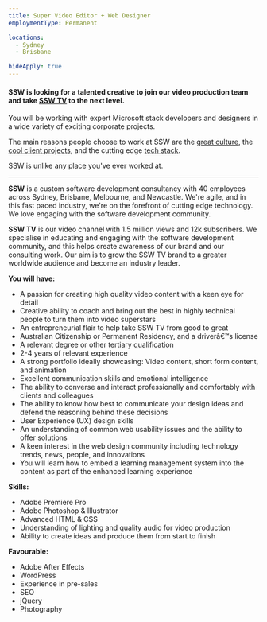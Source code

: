 ```yaml
---
title: Super Video Editor + Web Designer
employmentType: Permanent

locations: 
  - Sydney
  - Brisbane

hideApply: true
---
```

        
#### SSW is looking for a talented creative to join our video production team and take [SSW TV](http://tv.ssw.com/) to the next level.


You will be working with expert Microsoft stack developers and designers in a wide variety of exciting corporate projects.  


 The main reasons people choose to work at SSW are the [great culture](https://www.ssw.com.au/ssw/Company/Culture), the [cool client projects](https://www.ssw.com.au/ssw/Company/Clients), and the cutting edge [tech stack](https://www.ssw.com.au/ssw/Consulting/Default.aspx).  


 SSW is unlike any place you've ever worked at.




---


**SSW** is a custom software development consultancy with 40 employees across Sydney, Brisbane, Melbourne, and Newcastle. We're agile, and in this fast paced industry, we're on the forefront of cutting edge technology. We love engaging with the software development community.


**SSW TV** is our video channel with 1.5 million views and 12k subscribers. We specialise in educating and engaging with the software development community, and this helps create awareness of our brand and our consulting work. Our aim is to grow the SSW TV brand to a greater worldwide audience and become an industry leader.


**You will have:**


* A passion for creating high quality video content with a keen eye for detail
* Creative ability to coach and bring out the best in highly technical people to turn them into video superstars
* An entrepreneurial flair to help take SSW TV from good to great
* Australian Citizenship or Permanent Residency, and a driverâ€™s license
* A relevant degree or other tertiary qualification
* 2-4 years of relevant experience
* A strong portfolio ideally showcasing: Video content, short form content, and animation
* Excellent communication skills and emotional intelligence
* The ability to converse and interact professionally and comfortably with clients and colleagues
* The ability to know how best to communicate your design ideas and defend the reasoning behind these decisions
* User Experience (UX) design skills
* An understanding of common web usability issues and the ability to offer solutions
* A keen interest in the web design community including technology trends, news, people, and innovations
* You will learn how to embed a learning management system into the content as part of the enhanced learning experience


**Skills:**


* Adobe Premiere Pro
* Adobe Photoshop & Illustrator
* Advanced HTML & CSS
* Understanding of lighting and quality audio for video production
* Ability to create ideas and produce them from start to finish


**Favourable:**


* Adobe After Effects
* WordPress
* Experience in pre-sales
* SEO
* jQuery
* Photography


